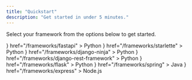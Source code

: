 ```yaml
---
title: "Quickstart"
description: "Get started in under 5 minutes."
---
```


Select your framework from the options below to get started.

<CardGroup cols={4}>
  <Card
    title="FastAPI"
    icon={<img src="/images/fastapi-icon.svg" />}
    href="/frameworks/fastapi"
  >
    Python
  </Card>
  <Card
    title="Starlette"
    icon={<img src="/images/starlette-icon.svg" />}
    href="/frameworks/starlette"
  >
    Python
  </Card>
  <Card
    title="Django Ninja"
    icon={<img src="/images/django-icon.svg" />}
    href="/frameworks/django-ninja"
  >
    Python
  </Card>
  <Card
    title="Django REST Framework"
    icon={<img src="/images/django-icon.svg" />}
    href="/frameworks/django-rest-framework"
  >
    Python
  </Card>
  <Card
    title="Flask"
    icon={<img src="/images/flask-icon.svg" />}
    href="/frameworks/flask"
  >
    Python
  </Card>
  <Card
    title="Spring"
    icon={<img src="/images/spring-icon.svg" />}
    href="/frameworks/spring"
  >
    Java
  </Card>
  <Card
    title="Express"
    icon={
      <svg
        width="128"
        height="128"
        viewBox="0 0 128 128"
        fill="none"
        xmlns="http://www.w3.org/2000/svg"
      >
        <circle cx="64" cy="64" r="46" fill="#0B9797" />
        <path
          d="M34.68 43.16H64.26V47.96H40.38V61.58H62.64V66.38H40.38V81.2H64.44V86H34.68V43.16ZM78.8597 69.68L68.0597 54.98H74.5997L82.0397 65.84L89.7797 54.98H95.8997L85.2197 69.26L97.2197 86H90.6797L82.0397 73.16L73.3997 86H67.2197L78.8597 69.68Z"
          fill="white"
        />
      </svg>
    }
    href="/frameworks/express"
  >
    Node.js
  </Card>
</CardGroup>
